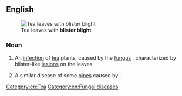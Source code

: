 ==English==
[[File:Exobasidium vexans2.jpg|thumb|Tea leaves with '''blister blight''']]

===Noun===
{{en-noun|-}}

# {{lb|en|plant disease}} An [[infection]] of [[tea]] plants, caused by the [[fungus]] {{taxlink|Exobasidium vexans|species|noshow=1}}, characterized by blister-like [[lesion]]s on the leaves.
# {{lb|en|plant disease}} A similar disease of some [[pine]]s caused by {{taxlink|Cronartium asclepiadeum|species|noshow=1}}.

[[Category:en:Tea]]
[[Category:en:Fungal diseases]]